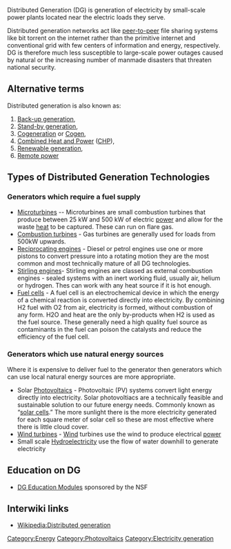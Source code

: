 Distributed Generation (DG) is generation of electricity by small-scale power plants located near the electric loads they serve. 

Distributed generation networks act like [[peer-to-peer]] file sharing systems like bit torrent on the internet rather than the primitive internet and conventional grid with few centers of information and energy, respectively. DG is therefore much less susceptible to large-scale power outages caused by natural or the increasing number of manmade disasters that threaten national security.

==Alternative terms ==

Distributed generation is also known as:
# [[Back-up generation]], 
# [[Stand-by generation]],
# [[Cogeneration]] or [[Cogen]], 
# [[Combined Heat and Power]] ([[CHP]]), 
# [[Renewable generation]], 
# [[Remote power]]

==Types of Distributed Generation Technologies==

===Generators which require a fuel supply===
* [[Microturbines]] -- Microturbines are small combustion turbines that produce between 25 kW and 500 kW of electric [[power]] and allow for the waste [[heat]] to be captured.  These can run on flare gas.
* [[Combustion turbines]] - Gas turbines are generally used for loads from 500kW upwards.
* [[Reciprocating engines]] - Diesel or petrol engines use one or more pistons to convert pressure into a rotating motion  they  are the most common and most technically mature of all DG technologies. 
* [[Stirling engines]]- Stirling engines are classed as external combustion engines - sealed systems with an inert working fluid, usually air, helium or hydrogen. Thes can work with any heat source if it is hot enough. 
* [[Fuel cells]] - A fuel cell is an electrochemical device in which the energy of a chemical reaction is converted directly into electricity. By combining H2 fuel with O2 from air, electricity is formed, without combustion of any form. H2O and heat are the only by-products when H2 is used as the fuel source. These generally need a high quality fuel source as contaminants in the fuel can poison the catalysts and reduce the efficiency of the fuel cell.

===Generators which use natural energy sources===
Where it is expensive to deliver fuel to the generator then generators which can use local natural energy sources are more appropriate.
* Solar [[Photovoltaics]] - Photovoltaic (PV) systems convert light energy directly into electricity.  Solar photovoltiacs are a technically feasible and sustainable solution to our future energy needs. Commonly known as “[[solar cells]].” The more sunlight there is the more electricity generated for each square meter of solar cell so these are most effective where there is little cloud cover.
* [[Wind turbines]] - [[Wind]] turbines use the wind to produce electrical [[power]]
* Small scale [[Hydroelectricity]] use the flow of water downhill to generate electricity

== Education on DG ==
* [http://www.dg.history.vt.edu/index.html DG Education Modules] sponsored by the NSF

== Interwiki links ==

* [[Wikipedia:Distributed generation]]

[[Category:Energy]]
[[Category:Photovoltaics]]
[[Category:Electricity generation]]
